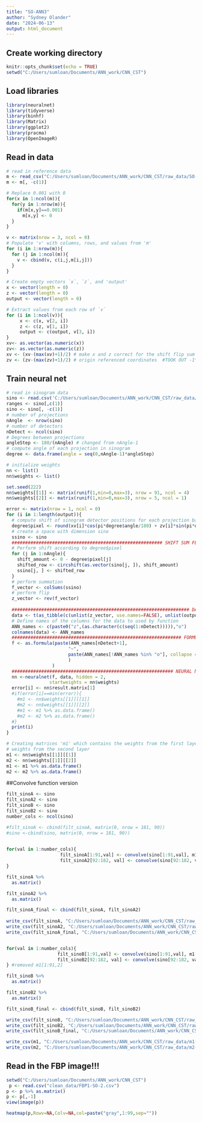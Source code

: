 ```yaml
---
title: "SO-ANN3"
author: "Sydney Olander"
date: "2024-06-13"
output: html_document
---
```


## Create working directory
```r
knitr::opts_chunk$set(echo = TRUE)
setwd("C:/Users/sumloan/Documents/ANN_work/CNN_CST")
```

## Load libraries
```r
library(neuralnet)
library(tidyverse)
library(binhf)
library(Matrix)
library(ggplot2)
library(pracma)
library(OpenImageR)
```

## Read in data 
```r
# read in reference data
m <- read_csv("C:/Users/sumloan/Documents/ANN_work/CNN_CST/raw_data/SO-pic.csv")
m <- m[, -c(1)]

# Replace 0.001 with 0
for(x in 1:ncol(m)){
  for(y in 1:nrow(m)){
    if(m[x,y]==0.001)
      m[x,y] <- 0
  }
}

v <- matrix(nrow = 3, ncol = 0)
# Populate 'v' with columns, rows, and values from 'm'
for (i in 1:nrow(m)){
  for (j in 1:ncol(m)){
    v <- cbind(v, c(i,j,m[i,j]))
  }
}

# Create empty vectors `x`, `z`, and 'output'
x <- vector(length = 0) 
z <- vector(length = 0)
output <- vector(length = 0)

# Extract values from each row of `v`
for (i in 1:ncol(v)){ 
     x <- c(x, v[2, i])
     z <- c(z, v[1, i])
     output <- c(output, v[3, i]) 
}
xv<- as.vector(as.numeric(x))
zv<- as.vector(as.numeric(z))
xv <- (xv-(max(xv)+1)/2) # make x and z correct for the shift flip sum code
zv <- (zv-(max(zv)+1)/2) # origin referenced coordinates  #TOOK OUT -1*
```


## Train neural net
```r
# read in sinogram data
sino <- read.csv('C:/Users/sumloan/Documents/ANN_work/CNN_CST/raw_data/SO-sinogram-182.csv')
ranges <- sino[,c(1)]
sino <- sino[, -c(1)]
# number of projections
nAngle  <- nrow(sino)
# number of detectors
nDetect <- ncol(sino)
# Degrees between projections
angleStep <- 180/(nAngle) # changed from nAngle-1
# compute angle of each projection in sinogram
degree <- data.frame(angle = seq(0,nAngle-1)*angleStep) 

# initialize weights
nn <- list()
nn$weights <- list()

set.seed(222) 
nn$weights[[1]] <- matrix(runif(1,min=0,max=3), nrow = 91, ncol = 4)
nn$weights[[2]] <- matrix(runif(1,min=0,max=3), nrow = 5, ncol = 1)

error <- matrix(nrow = 1, ncol = 0)
for (i in 1:length(output)){
  # compute shift of sinogram detector positions for each projection based on current image pixel
  degree$pixel <- round(xv[i]*cos(pi*degree$angle/180) + zv[i]*sin(pi*degree$angle/180))
  # create a space with dimension sino
  ssino <- sino   
  ######################################################## SHIFT SUM FLIP 
  # Perform shift according to degree$pixel
  for (j in 1:nAngle){ 
    shift_amount <- 0 - degree$pixel[j]
    shifted_row <- circshift(as.vector(sino[j, ]), shift_amount)
    ssino[j, ] <- shifted_row
  }
  # perform summation
  f_vector <- colSums(ssino) 
  # perform flip
  z_vector <- rev(f_vector)  
   
  ################################################################## DATA
  data <- t(as_tibble(c(unlist(z_vector, use.names=FALSE), unlist(output[i],use.names=FALSE))))
  # Define names of the columns for the data to used by function 
  ANN_names <- c(paste0("z",(as.character(c(seq(1:nDetect))))),"o") 
  colnames(data) <- ANN_names
  ############################################################### FORMULA
  f <- as.formula(paste(ANN_names[nDetect+1],
                       "~",
                       paste(ANN_names[!ANN_names %in% "o"], collapse = " + ")
                       )
                 ) 
  ############################################################ NEURAL NET
  nn <-neuralnet(f, data, hidden = 2,
                startweights = nn$weights)
  error[i] <- nn$result.matrix[1]
  #if(error[i]==min(error)){
    #m1 <- nn$weights[[1]][[1]]
    #m2 <- nn$weights[[1]][[2]]
    #m1 <- m1 %>% as.data.frame()
    #m2 <- m2 %>% as.data.frame()
  #}
  print(i)
}

# Creating matrices 'm1' which contains the weights from the first layer and 'm2' which contains the
# weights from the second layer
m1 <- nn$weights[[1]][[1]]
m2 <- nn$weights[[1]][[2]]
m1 <- m1 %>% as.data.frame()
m2 <- m2 %>% as.data.frame()


```

##Convolve function version
```r
filt_sinoA <- sino
filt_sinoA2 <- sino
filt_sinoB <- sino
filt_sinoB2 <- sino
number_cols <- ncol(sino)

#filt_sinoA <- cbind(filt_sinoA, matrix(0, nrow = 181, 90))
#sino <-cbind(sino, matrix(0, nrow = 181, 90))

            
for(val in 1:number_cols){
                    filt_sinoA[1:91,val] <- convolve(sino[1:91,val], m1[2:92,1], type ="circular")
                    filt_sinoA2[92:182, val] <- convolve(sino[92:182, val], m1[2:92, 1], type = "circular")
}

filt_sinoA %>% 
  as.matrix()

filt_sinoA2 %>% 
  as.matrix()

filt_sinoA_final <- cbind(filt_sinoA, filt_sinoA2)
  
write_csv(filt_sinoA, "C:/Users/sumloan/Documents/ANN_work/CNN_CST/raw_data/filtsinoa2-SO.csv")
write_csv(filt_sinoA2, "C:/Users/sumloan/Documents/ANN_work/CNN_CST/raw_data/filtsinoa2b-SO.csv")
write_csv(filt_sinoA_final, "C:/Users/sumloan/Documents/ANN_work/CNN_CST/raw_data/filtsinoa-final-SO.csv")


for(val in 1:number_cols){
                   filt_sinoB[1:91,val] <- convolve(sino[1:91,val], m1[2:92,2], type = "circular") 
                   filt_sinoB2[92:182, val] <- convolve(sino[92:182, val], m1[2:92, 2], type = "circular")
} #removed m1[1:91,2]

filt_sinoB %>% 
  as.matrix()

filt_sinoB2 %>%
  as.matrix()

filt_sinoB_final <- cbind(filt_sinoB, filt_sinoB2)

write_csv(filt_sinoB, "C:/Users/sumloan/Documents/ANN_work/CNN_CST/raw_data/filtsinob2-SO.csv")
write_csv(filt_sinoB2, "C:/Users/sumloan/Documents/ANN_work/CNN_CST/raw_data/filtsinob2b-SO.csv")
write_csv(filt_sinoB_final, "C:/Users/sumloan/Documents/ANN_work/CNN_CST/raw_data/filtsinob-final-SO.csv")

write_csv(m1, "C:/Users/sumloan/Documents/ANN_work/CNN_CST/raw_data/m1-SO-2.csv")
write_csv(m2, "C:/Users/sumloan/Documents/ANN_work/CNN_CST/raw_data/m2-SO-2.csv")
```

## Read in the FBP image!!!
```r
setwd("C:/Users/sumloan/Documents/ANN_work/CNN_CST")
 p <- read.csv("clean_data/FBP1-SO-2.csv")
p <- p %>% as.matrix()
p <- p[,-1]
view(image(p))

heatmap(p,Rowv=NA,Colv=NA,col=paste("gray",1:99,sep=""))
```

